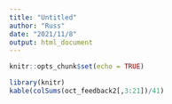---
title: "Untitled"
author: "Russ"
date: "2021/11/8"
output: html_document
---

```{r setup, include=FALSE}
knitr::opts_chunk$set(echo = TRUE)
```

```{r satu}
library(knitr)
kable(colSums(oct_feedback2[,3:21])/41)



```